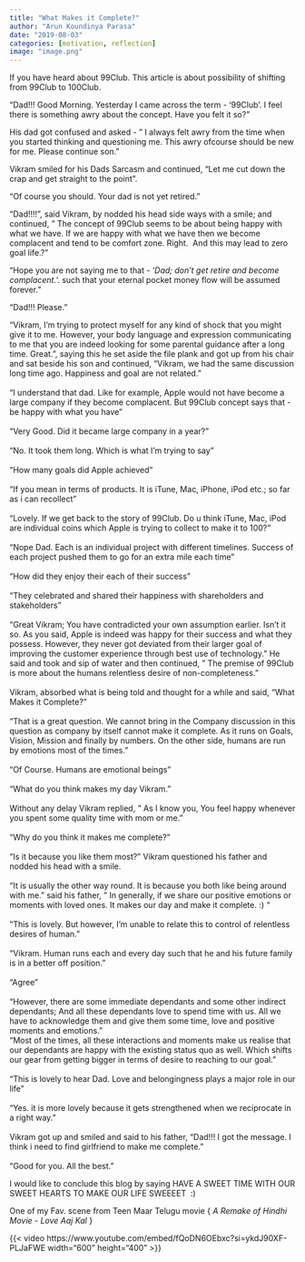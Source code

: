 ```yaml
---
title: "What Makes it Complete?"
author: "Arun Koundinya Parasa"
date: "2019-08-03"
categories: [motivation, reflection]
image: "image.png"
---
```


If you have heard about 99Club. This article is about possibility of shifting from 99Club to 100Club.

"Dad!!! Good Morning. Yesterday I came across the term - '99Club'. I feel there is something awry about the concept. Have you felt it so?"

His dad got confused and asked - " I always felt awry from the time when you started thinking and questioning me. This awry ofcourse should be new for me. Please continue son."

Vikram smiled for his Dads Sarcasm and continued, "Let me cut down the crap and get straight to the point".

"Of course you should. Your dad is not yet retired."

"Dad!!!!", said Vikram, by nodded his head side ways with a smile; and continued, " The concept of 99Club seems to be about being happy with what we have. If we are happy with what we have then we become complacent and tend to be comfort zone. Right.  And this may lead to zero goal life.?"

"Hope you are not saying me to that - '*Dad; don't get retire and become complacent.*'. such that your eternal pocket money flow will be assumed forever."

"Dad!!! Please."

"Vikram, I'm trying to protect myself for any kind of shock that you might give it to me. However, your body language and expression communicating to me that you are indeed looking for some parental guidance after a long time. Great.", saying this he set aside the file plank and got up from his chair and sat beside his son and continued, "Vikram, we had the same discussion long time ago. Happiness and goal are not related."\
\
"I understand that dad. Like for example, Apple would not have become a large company if they become complacent. But 99Club concept says that - be happy with what you have"\
\
"Very Good. Did it became large company in a year?"\
\
"No. It took them long. Which is what I'm trying to say"\
\
"How many goals did Apple achieved"\
\
"If you mean in terms of products. It is iTune, Mac, iPhone, iPod etc.; so far as i can recollect"\
\
"Lovely. If we get back to the story of 99Club. Do u think iTune, Mac, iPod are individual coins which Apple is trying to collect to make it to 100?"\
\
"Nope Dad. Each is an individual project with different timelines. Success of each project pushed them to go for an extra mile each time"\
\
"How did they enjoy their each of their success"\
\
"They celebrated and shared their happiness with shareholders and stakeholders"\
\
"Great Vikram; You have contradicted your own assumption earlier. Isn't it so. As you said, Apple is indeed was happy for their success and what they possess. However, they never got deviated from their larger goal of improving the customer experience through best use of technology." He said and took and sip of water and then continued, " The premise of 99Club is more about the humans relentless desire of non-completeness."\
\
Vikram, absorbed what is being told and thought for a while and said, "What Makes it Complete?"\
\
"That is a great question. We cannot bring in the Company discussion in this question as company by itself cannot make it complete. As it runs on Goals, Vision, Mission and finally by numbers. On the other side, humans are run by emotions most of the times."\
\
"Of Course. Humans are emotional beings"\
\
"What do you think makes my day Vikram."\
\
Without any delay Vikram replied, " As I know you, You feel happy whenever you spent some quality time with mom or me."\
\
"Why do you think it makes me complete?"\
\
"Is it because you like them most?" Vikram questioned his father and nodded his head with a smile.\
\
"It is usually the other way round. It is because you both like being around with me." said his father, " In generally, if we share our positive emotions or moments with loved ones. It makes our day and make it complete. :) "\
\
"This is lovely. But however, I'm unable to relate this to control of relentless desires of human."\
\
"Vikram. Human runs each and every day such that he and his future family is in a better off position."\
\
"Agree"\
\
"However, there are some immediate dependants and some other indirect dependants; And all these dependants love to spend time with us. All we have to acknowledge them and give them some time, love and positive moments and emotions."\
"Most of the times, all these interactions and moments make us realise that our dependants are happy with the existing status quo as well. Which shifts our gear from getting bigger in terms of desire to reaching to our goal."\
\
"This is lovely to hear Dad. Love and belongingness plays a major role in our life"\
\
"Yes. it is more lovely because it gets strengthened when we reciprocate in a right way."\
\
Vikram got up and smiled and said to his father, "Dad!!! I got the message. I think i need to find girlfriend to make me complete."\
\
"Good for you. All the best."

I would like to conclude this blog by saying HAVE A SWEET TIME WITH OUR SWEET HEARTS TO MAKE OUR LIFE SWEEEET  :)

One of my Fav. scene from Teen Maar Telugu movie { *A Remake of Hindhi Movie - Love Aaj Kal* }

{{< video https://www.youtube.com/embed/fQoDN6OEbxc?si=ykdJ90XF-PLJaFWE width="600" height="400" >}}

